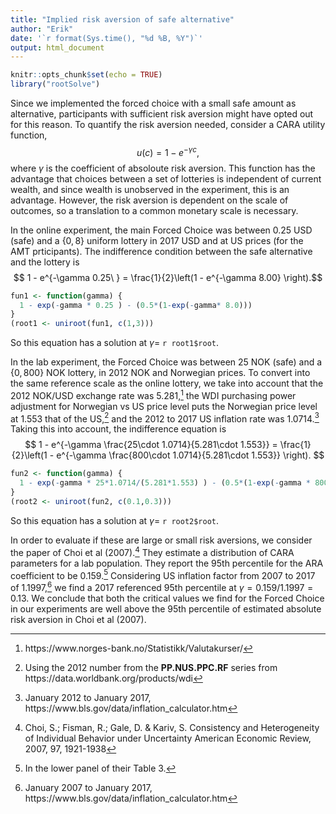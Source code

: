 ```yaml
---
title: "Implied risk aversion of safe alternative"
author: "Erik"
date: '`r format(Sys.time(), "%d %B, %Y")`'
output: html_document
---
```


```r
knitr::opts_chunk$set(echo = TRUE)
library("rootSolve")
```

Since we implemented the forced choice with a small safe amount as alternative,
participants with sufficient risk aversion might have opted out for this reason.
To quantify the risk aversion needed, consider a CARA utility function,
$$ u(c) = 1 - e^{-\gamma c},$$
where $\gamma$ is the coefficient of absoloute risk aversion.  This
function has the advantage that choices between a set of lotteries is
independent of current wealth, and since wealth is unobserved in the
experiment, this is an advantage. However, the risk aversion is
dependent on the scale of outcomes, so a translation to a common
monetary scale is necessary.

In the online experiment, the main Forced Choice was between 0.25 USD
(safe) and a $\{0,8\}$ uniform lottery in 2017 USD and at US prices
(for the AMT prticipants). The indifference condition between the safe alternative
and the lottery is
$$ 1 - e^{-\gamma 0.25\ } = \frac{1}{2}\left(1 - e^{-\gamma 8.00} \right).$$
```r
fun1 <- function(gamma) {
  1 - exp(-gamma * 0.25 ) - (0.5*(1-exp(-gamma* 8.0)))
}
(root1 <- uniroot(fun1, c(1,3)))
```
So this equation has a solution at $\gamma=$ `r root1$root`.

In the lab experiment, the Forced Choice was between 25 NOK (safe) and
a $\{0,800\}$ NOK lottery, in 2012 NOK and Norwegian prices. To
convert into the same reference scale as the online lottery, we take
into account that the 2012 NOK/USD exchange rate was
5.281,[^1] 
  the WDI purchasing power adjustment for Norwegian vs US price level
  puts the Norwegian price level at 1.553 that of the
  US,[^2] 
and the 2012 to 2017 US inflation rate was 1.0714.[^3] 
Taking this into account, the indifference equation is
$$ 1 - e^{-\gamma \frac{25\cdot 1.0714}{5.281\cdot 1.553}} =
\frac{1}{2}\left(1 - e^{-\gamma \frac{800\cdot 1.0714}{5.281\cdot
      1.553}} \right).
$$

```r
fun2 <- function(gamma) {
  1 - exp(-gamma * 25*1.0714/(5.281*1.553) ) - (0.5*(1-exp(-gamma * 800*1.0714/(5.281*1.553))))
}
(root2 <- uniroot(fun2, c(0.1,0.3)))
```    
So this equation has a solution at $\gamma=$ `r root2$root`.


In order to evaluate if these are large or small risk aversions, we consider
the paper of Choi et al (2007).[^4] They estimate a distribution of CARA parameters
for a lab population. They report the 95th percentile for the ARA coefficient
to be 0.159.[^5] 
 Considering US inflation factor from 2007 to 2017 of 1.1997,[^6]
we find a 2017 referenced 95th percentile at $\gamma=0.159/1.1997=0.13$. We conclude
that both the critical values we find for the Forced Choice in our experiments
are well above the 95th percentile of estimated absolute risk aversion
in Choi et al (2007).


[^1]: https://www.norges-bank.no/Statistikk/Valutakurser/
[^2]: Using the 2012 number from the **PP.NUS.PPC.RF** series 
  from https://data.worldbank.org/products/wdi
[^3]: January 2012 to January 2017, https://www.bls.gov/data/inflation_calculator.htm
[^4]: Choi, S.; Fisman, R.; Gale, D. & Kariv, S. 
    Consistency and Heterogeneity of Individual Behavior under Uncertainty American Economic Review, 
    2007, 97, 1921-1938
[^5]: In the lower panel of their Table 3.
[^6]: January 2007 to January 2017, https://www.bls.gov/data/inflation_calculator.htm

